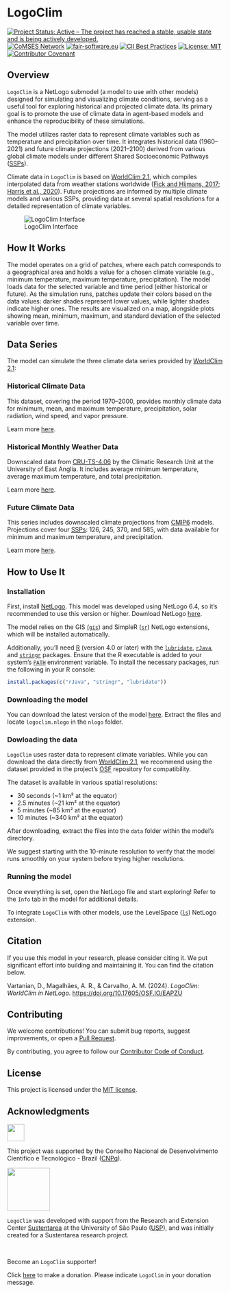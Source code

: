 # LogoClim

<!-- badges: start -->
[![Project Status: Active – The project has reached a stable, usable state and is being actively developed.](https://www.repostatus.org/badges/latest/active.svg)](https://www.repostatus.org/#active)
[![CoMSES Network](https://img.shields.io/badge/CoMSES%20Network-Placeholder-%233884B8.svg)](https://www.comses.net/)
[![fair-software.eu](https://img.shields.io/badge/fair--software.eu-Placeholder-green.svg)](https://fair-software.eu)
[![CII Best Practices](https://img.shields.io/badge/openssf%20best%20practices-Placeholder-green.svg)](https://bestpractices.coreinfrastructure.org/)
[![License: MIT](https://img.shields.io/badge/license-MIT-green)](https://choosealicense.com/licenses/mit/)
[![Contributor Covenant](https://img.shields.io/badge/Contributor%20Covenant-2.1-4baaaa.svg)](CODE_OF_CONDUCT.md)
<!-- badges: end -->

## Overview

`LogoClim` is a NetLogo submodel (a model to use with other models) designed for simulating and visualizing climate conditions, serving as a useful tool for exploring historical and projected climate data. Its primary goal is to promote the use of climate data in agent-based models and enhance the reproducibility of these simulations.

The model utilizes raster data to represent climate variables such as temperature and precipitation over time. It integrates historical data (1960–2021) and future climate projections (2021–2100) derived from various global climate models under different Shared Socioeconomic Pathways ([SSPs](https://en.wikipedia.org/wiki/Shared_Socioeconomic_Pathways)).

Climate data in `LogoClim` is based on [WorldClim 2.1](https://worldclim.org/), which compiles interpolated data from weather stations worldwide ([Fick and Hijmans, 2017](https://doi.org/10.1002/joc.5086); [Harris et al., 2020](https://doi.org/10.1038/s41597-020-0453-3)). Future projections are informed by multiple climate models and various SSPs, providing data at several spatial resolutions for a detailed representation of climate variables.

![LogoClim Interface](images/logoclim-interface.png)

## How It Works

The model operates on a grid of patches, where each patch corresponds to a geographical area and holds a value for a chosen climate variable (e.g., minimum temperature, maximum temperature, precipitation). The model loads data for the selected variable and time period (either historical or future). As the simulation runs, patches update their colors based on the data values: darker shades represent lower values, while lighter shades indicate higher ones. The results are visualized on a map, alongside plots showing mean, minimum, maximum, and standard deviation of the selected variable over time.

## Data Series

The model can simulate the three climate data series provided by [WorldClim 2.1](https://worldclim.org/):

### Historical Climate Data

This dataset, covering the period 1970–2000, provides monthly climate data for minimum, mean, and maximum temperature, precipitation, solar radiation, wind speed, and vapor pressure.

Learn more [here](https://www.worldclim.org/data/cmip6/cmip6climate.html).

### Historical Monthly Weather Data

Downscaled data from [CRU-TS-4.06](https://crudata.uea.ac.uk/cru/data/hrg/cru_ts_4.06/) by the Climatic Research Unit at the University of East Anglia. It includes average minimum temperature, average maximum temperature, and total precipitation.

Learn more [here](https://www.worldclim.org/data/monthlywth.html).

### Future Climate Data

This series includes downscaled climate projections from [CMIP6](https://www.wcrp-climate.org/wgcm-cmip/wgcm-cmip6) models. Projections cover four [SSPs](https://en.wikipedia.org/wiki/Shared_Socioeconomic_Pathways): 126, 245, 370, and 585, with data available for minimum and maximum temperature, and precipitation.

Learn more [here](https://www.worldclim.org/data/cmip6/cmip6climate.html).

## How to Use It

### Installation

First, install [NetLogo](https://ccl.northwestern.edu/netlogo). This model was developed using NetLogo 6.4, so it's recommended to use this version or higher. Download NetLogo [here](https://ccl.northwestern.edu/netlogo/download.shtml).

The model relies on the GIS [(`gis`](https://ccl.northwestern.edu/netlogo/docs/gis.html)) and SimpleR ([`sr`](https://github.com/NetLogo/SimpleR-Extension)) NetLogo extensions, which will be installed automatically.

Additionally, you'll need [R](https://www.r-project.org/) (version 4.0 or later) with the [`lubridate`](https://cran.r-project.org/package=lubridate), [`rJava`](https://cran.r-project.org/package=rJava), and [`stringr`](https://cran.r-project.org/package=stringr) packages. Ensure that the R executable is added to your system's [`PATH`](https://www.java.com/en/download/help/path.html) environment variable. To install the necessary packages, run the following in your R console:

```r
install.packages(c("rJava", "stringr", "lubridate"))
```

### Downloading the model

You can download the latest version of the model [here](https://github.com/danielvartan/logoclim). Extract the files and locate `logoclim.nlogo` in the `nlogo` folder.

### Dowloading the data

`LogoClim` uses raster data to represent climate variables. While you can download the data directly from [WorldClim 2.1](https://worldclim.org/), we recommend using the dataset provided in the project's [OSF](https://doi.org/10.17605/OSF.IO/RE95Z) repository for compatibility.

The dataset is available in various spatial resolutions:

- 30 seconds (~1 km² at the equator)
- 2.5 minutes (~21 km² at the equator)
- 5 minutes (~85 km² at the equator)
- 10 minutes (~340 km² at the equator)

After downloading, extract the files into the `data` folder within the model's directory.

We suggest starting with the 10-minute resolution to verify that the model runs smoothly on your system before trying higher resolutions.

### Running the model

Once everything is set, open the NetLogo file and start exploring! Refer to the `Info` tab in the model for additional details.

To integrate `LogoClim` with other models, use the LevelSpace ([`ls`](https://ccl.northwestern.edu/netlogo/docs/ls.html)) NetLogo extension.

## Citation

If you use this model in your research, please consider citing it. We put significant effort into building and maintaining it. You can find the citation below.

Vartanian, D., Magalhães, A. R., & Carvalho, A. M. (2024). *LogoClim: WorldClim in NetLogo*. [https://doi.org/10.17605/OSF.IO/EAPZU](https://doi.org/10.17605/OSF.IO/EAPZU)

## Contributing

We welcome contributions! You can submit bug reports, suggest improvements, or open a [Pull Request](https://github.com/danielvartan/logoclim/pulls).

By contributing, you agree to follow our [Contributor Code of Conduct](CODE_OF_CONDUCT.md).

## License

This project is licensed under the [MIT license](https://opensource.org/license/mit/).

## Acknowledgments

<a href="https://www.gov.br/cnpq/"><img src= "images/cnpq_v2017_rgb.png" height="40"/></a>

This project was supported by the Conselho Nacional de Desenvolvimento Científico e Tecnológico - Brazil ([CNPq](https://www.gov.br/cnpq/)).

<a href="https://github.com/sustentarea/" target="_blank"><img src= "images/sustentarea_logo.png" height="100"/></a>

`LogoClim` was developed with support from the Research and Extension Center [Sustentarea](https://github.com/sustentarea/) at the University of São Paulo ([USP](https://www.usp.br/)), and was initially created for a Sustentarea research project.

<br>

Become an `LogoClim` supporter!

Click [here](https://github.com/sponsors/danielvartan) to make a donation. Please indicate `LogoClim` in your donation message.
